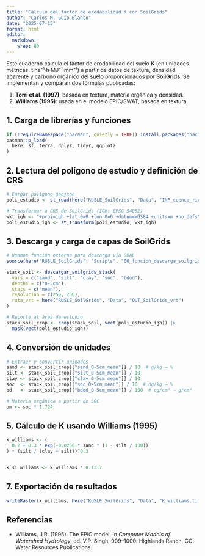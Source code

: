 ```yaml
---
title: "Cálculo del factor de erodabilidad K con SoilGrids"
author: "Carlos M. Guío Blanco"
date: "2025-07-15"
format: html
editor:
  markdown:
    wrap: 80
---
```


Este cuaderno calcula el factor de erodabilidad del suelo **K** (en unidades
métricas: t·ha⁻¹·h·MJ⁻¹·mm⁻¹) a partir de datos de textura, densidad aparente y
carbono orgánico del suelo proporcionados por **SoilGrids**. Se implementan y
comparan dos fórmulas publicadas:

1. **Torri et al. (1997)**: basada en textura, materia orgánica y densidad.
2. **Williams (1995)**: usada en el modelo EPIC/SWAT, basada en textura.

## 1. Carga de librerías y funciones

```r
if (!requireNamespace("pacman", quietly = TRUE)) install.packages("pacman")
pacman::p_load(
  here, sf, terra, dplyr, tidyr, ggplot2
)
```

## 2. Lectura del polígono de estudio y definición de CRS

```r
# Cargar polígono geojson
poli_estudio <- st_read(here("RUSLE_SoilGrids", "Data", "INP_cuenca_rio_barbas.geojson"))

# Transformar a CRS de SoilGrids (IGH: EPSG 54052)
wkt_igh <- "+proj=igh +lat_0=0 +lon_0=0 +datum=WGS84 +units=m +no_defs"
poli_estudio_igh <- st_transform(poli_estudio, wkt_igh)
```

## 3. Descarga y carga de capas de SoilGrids

```r
# Usamos función externa para descarga vía GDAL
source(here("RUSLE_SoilGrids", "Scripts", "00_funcion_descarga_soilgrids.R"))

stack_soil <- descargar_soilgrids_stack(
  vars = c("sand", "silt", "clay", "soc", "bdod"),
  depths = c("0-5cm"),
  stats = c("mean"),
  resolucion = c(250, 250),
  ruta_vrt = here("RUSLE_SoilGrids", "Data", "OUT_SoilGrids_vrt")
)

# Recorte al área de estudio
stack_soil_crop <- crop(stack_soil, vect(poli_estudio_igh)) |> 
  mask(vect(poli_estudio_igh))
```

## 4. Conversión de unidades

```r
# Extraer y convertir unidades
sand <- stack_soil_crop[["sand_0-5cm_mean"]] / 10  # g/kg → %
silt <- stack_soil_crop[["silt_0-5cm_mean"]] / 10
clay <- stack_soil_crop[["clay_0-5cm_mean"]] / 10
soc  <- stack_soil_crop[["soc_0-5cm_mean"]] / 10  # dg/kg → %
bd   <- stack_soil_crop[["bdod_0-5cm_mean"]] / 100  # cg/cm³ → g/cm³

# Materia orgánica a partir de SOC
om <- soc * 1.724
```


## 5. Cálculo de K usando Williams (1995)

```r
k_williams <- (
  0.2 + 0.3 * exp(-0.0256 * sand * (1 - silt / 100))
) * (silt / (clay + silt))^0.3


k_si_wiliams <- k_williams * 0.1317 

```

## 7. Exportación de resultados

```r

writeRaster(k_williams, here("RUSLE_SoilGrids", "Data", "K_williams.tif"), overwrite = TRUE)
```


## Referencias

- Williams, J.R. (1995). The EPIC model. In *Computer Models of Watershed Hydrology*, ed. V.P. Singh, 909–1000. Highlands Ranch, CO: Water Resources Publications.
